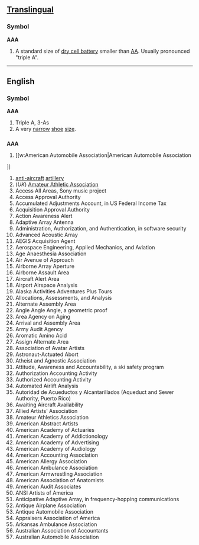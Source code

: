 ==[[Translingual]]==
===Symbol===
'''AAA'''

#A standard size of [[dry cell battery]] smaller than [[AA]].  Usually pronounced "triple A".

----

==English==
===Symbol===
'''AAA'''

# Triple A, 3-As
# A very [[narrow]] [[shoe]] [[size]].

==={{initialism}}===
'''AAA'''
#[[w:American Automobile Association|American Automobile Association
]]
#[[anti-aircraft]] [[artillery]]
#(''UK'') [[w:Amateur Athletic Association|Amateur Athletic Association]]
# Access All Areas, Sony music project
# Access Approval Authority
# Accumulated Adjustments Account, in US Federal Income Tax
# Acquisition Approval Authority
# Action Awareness Alert
# Adaptive Array Antenna
# Administration, Authorization, and Authentication, in software security
# Advanced Acoustic Array
# AEGIS Acquisition Agent
# Aerospace Engineering, Applied Mechanics, and Aviation
# Age Anaesthesia Association
# Air Avenue of Approach
# Airborne Array Aperture
# Airborne Assault Area
# Aircraft Alert Area
# Airport Airspace Analysis
# Alaska Activities Adventures Plus Tours
# Allocations, Assessments, and Analysis
# Alternate Assembly Area
# Angle Angle Angle, a geometric proof
# Area Agency on Aging
# Arrival and Assembly Area
# Army Audit Agency
# Aromatic Amino Acid
# Assign Alternate Area
# Association of Avatar Artists
# Astronaut-Actuated Abort
# Atheist and Agnostic Association
# Attitude, Awareness and Accountability, a ski safety program
# Authorization Accounting Activity
# Authorized Accounting Activity
# Automated Airlift Analysis
# Autoridad de Acueductos y Alcantarillados (Aqueduct and Sewer Authority, Puerto Rico)  
# Awaiting Aircraft Availability
# Allied Artists' Association
# Amateur Athletics Association
# American Abstract Artists
# American Academy of Actuaries
# American Academy of Addictionology
# American Academy of Advertising
# American Academy of Audiology
# American Accounting Association
# American Allergy Association
# American Ambulance Association
# American Armwrestling Association 
# American Association of Anatomists 
# American Audit Associates
# ANSI Artists of America
# Anticipative Adaptive Array, in frequency-hopping communications
# Antique Airplane Association  
# Antique Automobile Association  
# Appraisers Association of America
# Arkansas Ambulance Association
# Australian Association of Accountants
# Australian Automobile Association